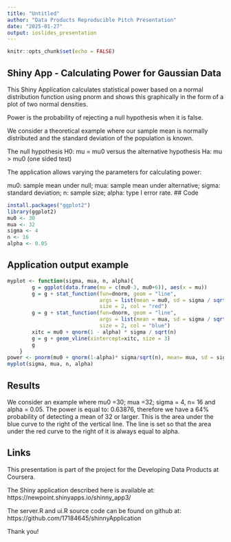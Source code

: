 ```yaml
---
title: "Untitled"
author: "Data Products Reproducible Pitch Presentation"
date: "2025-01-27"
output: ioslides_presentation
---
```


```r
knitr::opts_chunk$set(echo = FALSE)
```

## Shiny App - Calculating Power for Gaussian Data
This Shiny Application calculates statistical power based on a normal distribution function using pnorm and shows this graphically in the form of a plot of two normal densities.

Power is the probability of rejecting a null hypothesis when it is false.

We consider a theoretical example where our sample mean is normally distributed and the standard deviation of the population is known.

The null hypothesis H0: mu = mu0 versus the alternative hypothesis Ha: mu > mu0 (one sided test)

The application allows varying the parameters for calculating power:

mu0: sample mean under null;
mua: sample mean under alternative;
sigma: standard deviation;
n: sample size;
alpha: type I error rate.
## Code
```r
install.packages("ggplot2")
library(ggplot2)
mu0 <- 30
mua <- 32
sigma <- 4
n <- 16
alpha <- 0.05

```
## Application output example
```r
myplot <- function(sigma, mua, n, alpha){
        g = ggplot(data.frame(mu = c(mu0-3, mu0+6)), aes(x = mu))
        g = g + stat_function(fun=dnorm, geom = "line", 
                              args = list(mean = mu0, sd = sigma / sqrt(n)), 
                              size = 2, col = "red")
        g = g + stat_function(fun=dnorm, geom = "line", 
                              args = list(mean = mua, sd = sigma / sqrt(n)), 
                              size = 2, col = "blue")
        xitc = mu0 + qnorm(1 - alpha) * sigma / sqrt(n)
        g = g + geom_vline(xintercept=xitc, size = 3)
        g
    }
power <- pnorm(mu0 + qnorm(1-alpha)* sigma/sqrt(n), mean= mua, sd = sigma/sqrt(n), lower.tail = FALSE)         
myplot(sigma, mua, n, alpha)

```

## Results
We consider an example where mu0 =30; mua =32; sigma = 4, n= 16 and alpha = 0.05. The power is equal to: 0.63876, therefore we have a 64% probability of detecting a mean of 32 or larger. This is the area under the blue curve to the right of the vertical line. The line is set so that the area under the red curve to the right of it is always equal to alpha.

## Links
This presentation is part of the project for the Developing Data Products at Coursera.

The Shiny application described here is available at: https://newpoint.shinyapps.io/shinny_app3/

The server.R and ui.R source code can be found on github at: https://github.com/17184645/shinnyApplication

Thank you!


